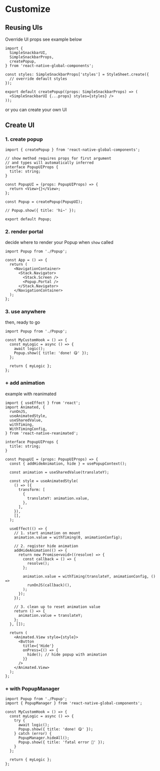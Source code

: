 # Customize

## Reusing UIs

Override UI props see example below

```tsx title="SimpleSnackbar.tsx"
import {
  SimpleSnackbarUI,
  SimpleSnackbarProps,
  createPopup,
} from 'react-native-global-components';

const styles: SimpleSnackbarProps['styles'] = StyleSheet.create({
  // override default styles
});

export default createPopup((props: SimpleSnackbarProps) => (
  <SimpleSnackbarUI {...props} styles={styles} />
));
```

or you can create your own UI

## Create UI

### 1. create popup

```tsx title="Popup.tsx"
import { createPopup } from 'react-native-global-components';

// show method requires props for first argument
// and types will automatically inferred
interface PopupUIProps {
  title: string;
}

const PopupUI = (props: PopupUIProps) => {
  return <View>{}</View>;
};

const Popup = createPopup(PopupUI);

// Popup.show({ title: 'hi~' });

export default Popup;
```

### 2. render portal

decide where to render your Popup when `show` called

```tsx title="App.tsx"
import Popup from './Popup';

const App = () => {
  return (
    <NavigationContainer>
      <Stack.Navigator>
        <Stack.Screen />
        <Popup.Portal />
      </Stack.Navigator>
    </NavigationContainer>
  );
};
```

### 3. use anywhere

then, ready to go

```tsx title="MyCustomHook.ts"
import Popup from './Popup';

const MyCustomHook = () => {
  const myLogic = async () => {
    await logic();
    Popup.show({ title: 'done! 😋' });
  };

  return { myLogic };
};
```

### + add animation

example with reanimated

```tsx
import { useEffect } from 'react';
import Animated, {
  runOnJS,
  useAnimatedStyle,
  useSharedValue,
  withTiming,
  WithTimingConfig,
} from 'react-native-reanimated';

interface PopupUIProps {
  title: string;
}

const PopupUI = (props: PopupUIProps) => {
  const { addHideAnimation, hide } = usePopupContext();

  const animation = useSharedValue(translateY);

  const style = useAnimatedStyle(
    () => ({
      transform: [
        {
          translateY: animation.value,
        },
      ],
    }),
    [],
  );

  useEffect(() => {
    // 1. start animation on mount
    animation.value = withTiming(0, animationConfig);

    // 2. register hide animation
    addHideAnimation(() => {
      return new Promise<void>((resolve) => {
        const callback = () => {
          resolve();
        };

        animation.value = withTiming(translateY, animationConfig, () =>
          runOnJS(callback)(),
        );
      });
    });

    // 3. clean up to reset animation value
    return () => {
      animation.value = translateY;
    };
  }, []);

  return (
    <Animated.View style={style}>
      <Button
        title={'Hide'}
        onPress={() => {
          hide(); // hide popup with animation
        }}
      />
    </Animated.View>
  );
};
```

### + with PopupManager

```tsx title="MyCustomHook.ts"
import Popup from './Popup';
import { PopupManager } from 'react-native-global-components';

const MyCustomHook = () => {
  const myLogic = async () => {
    try {
      await logic();
      Popup.show({ title: 'done! 😋' });
    } catch (error) {
      PopupManager.hideAll();
      Popup.show({ title: 'fatal error 🤯' });
    }
  };

  return { myLogic };
};
```
